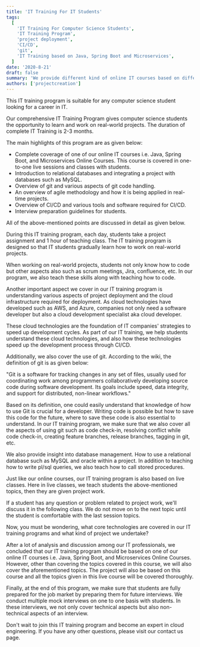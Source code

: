 ```yaml
---
title: 'IT Training For IT Students'
tags:
  [
    'IT Training For Computer Science Students',
    'IT Training Program',
    'project deployment',
    'CI/CD',
    'git',
    'IT Training based on Java, Spring Boot and Microservices',
  ]
date: '2020-8-21'
draft: false
summary: 'We provide different kind of online IT courses based on different technologies and frameworks.'
authors: ['projectcreation']
---
```


This IT training program is suitable for any computer science student looking for a career in IT.

Our comprehensive IT Training Program gives computer science students the opportunity to learn and work on real-world projects. The duration of complete IT Training is 2-3 months.

The main highlights of this program are as given below:

- Complete coverage of one of our online IT courses i.e. Java, Spring Boot, and Microservices Online Courses. This course is covered in one-to-one live sessions and classes with students.
- Introduction to relational databases and integrating a project with databases such as MySQL.
- Overview of git and various aspects of git code handling.
- An overview of agile methodology and how it is being applied in real-time projects.
- Overview of CI/CD and various tools and software required for CI/CD.
- Interview preparation guidelines for students.

All of the above-mentioned points are discussed in detail as given below.

During this IT training program, each day, students take a project assignment and 1 hour of teaching class. The IT training program is designed so that IT students gradually learn how to work on real-world projects.

When working on real-world projects, students not only know how to code but other aspects also such as scrum meetings, Jira, confluence, etc. In our program, we also teach these skills along with teaching how to code.

Another important aspect we cover in our IT training program is understanding various aspects of project deployment and the cloud infrastructure required for deployment. As cloud technologies have developed such as AWS, and Azure, companies not only need a software developer but also a cloud development specialist aka cloud developer.

These cloud technologies are the foundation of IT companies' strategies to speed up development cycles. As part of our IT training, we help students understand these cloud technologies, and also how these technologies speed up the development process through CI/CD.

Additionally, we also cover the use of git. According to the wiki, the definition of git is as given below:

"Git is a software for tracking changes in any set of files, usually used for coordinating work among programmers collaboratively developing source code during software development. Its goals include speed, data integrity, and support for distributed, non-linear workflows."

Based on its definition, one could easily understand that knowledge of how to use Git is crucial for a developer. Writing code is possible but how to save this code for the future, where to save these code is also essential to understand. In our IT training program, we make sure that we also cover all the aspects of using git such as code check-in, resolving conflict while code check-in, creating feature branches, release branches, tagging in git, etc.

We also provide insight into database management. How to use a relational database such as MySQL and oracle within a project. In addition to teaching how to write pl/sql queries, we also teach how to call stored procedures.

Just like our online courses, our IT training program is also based on live classes. Here in live classes, we teach students the above-mentioned topics, then they are given project work.

If a student has any question or problem related to project work, we'll discuss it in the following class. We do not move on to the next topic until the student is comfortable with the last session topics.

Now, you must be wondering, what core technologies are covered in our IT training programs and what kind of project we undertake?

After a lot of analysis and discussion among our IT professionals, we concluded that our IT training program should be based on one of our online IT courses i.e. Java, Spring Boot, and Microservices Online Courses. However, other than covering the topics covered in this course, we will also cover the aforementioned topics. The project will also be based on this course and all the topics given in this live course will be covered thoroughly.

Finally, at the end of this program, we make sure that students are fully prepared for the job market by preparing them for future interviews. We conduct multiple mock interviews on one to one basis with students. In these interviews, we not only cover technical aspects but also non-technical aspects of an interview.

Don't wait to join this IT training program and become an expert in cloud engineering. If you have any other questions, please visit our contact us page.
